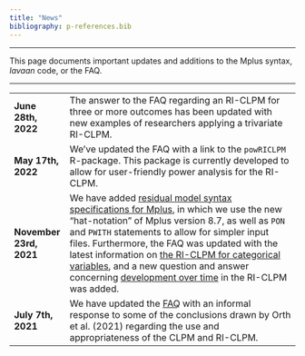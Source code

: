 ```yaml
---
title: "News"
bibliography: p-references.bib
---
```


----

This page documents important updates and additions to the Mplus syntax, *lavaan* code, or the FAQ. 

----

|                        |                                                                                                |
| -----------------------|:-----------------------------------------------------------------------------------------------|
| **June 28th, 2022** | The answer to the FAQ regarding an RI-CLPM for three or more outcomes has been updated with new examples of researchers applying a trivariate RI-CLPM.|
| **May 17th, 2022** | We've updated the FAQ with a link to the `powRICLPM` R-package. This package is currently developed to allow for user-friendly power analysis for the RI-CLPM. |
| **November 23rd, 2021** | We have added [residual model syntax specifications for Mplus](https://jeroendmulder.github.io/RI-CLPM/mplus.html#Residual_syntax), in which we use the new "hat-notation" of Mplus version 8.7, as well as `PON` and `PWITH` statements to allow for simpler input files. Furthermore, the FAQ was updated with the latest information on [the RI-CLPM for categorical variables](https://jeroendmulder.github.io/RI-CLPM/faq.html#Non-continuous_outcomes), and a new question and answer concerning [development over time](https://jeroendmulder.github.io/RI-CLPM/faq.html#Growth_and_development) in the RI-CLPM was added.|
| **July 7th, 2021** | We have updated the [FAQ](https://jeroendmulder.github.io/RI-CLPM/faq.html#Response_to_Orth_et_al_(2021)) with an informal response to some of the conclusions drawn by Orth et al. (2021) regarding the use and appropriateness of the CLPM and RI-CLPM.

